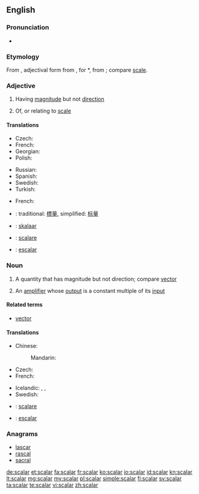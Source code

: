 ==English==
{{wikipedia}}

===Pronunciation===
* {{rhymes|eɪlə(ɹ)}}

===Etymology===
From {{etyl|la|en}} {{term|scālāris|lang=la}}, adjectival form from {{term|scāla||lang=la|a flight of steps, stairs, staircase, ladder, scale}}, for *{{term||scadla}}, from {{term|scandere||to climb}}; compare [[scale]].

===Adjective===
{{en-adj|-}}

# {{context|mathematics|lang=en}} Having [[magnitude]] but not [[direction]]
# Of, or relating to [[scale]]

====Translations====
{{trans-top|having magnitude}}
* Czech: {{t-|cs|skalární|m}}
* French: {{t+|fr|scalaire}}
* Georgian: {{t-|ka|სკალარი|sc=Geor|tr=skalari}}
* Polish: {{t-|pl|skalarny|m}}
{{trans-mid}}
* Russian: {{t+|ru|скаля́рный|sc=Cyrl|tr=skaljárnyj}}
* Spanish: {{t+|es|escalar}}
* Swedish: {{t+|sv|skalär}}
* Turkish: {{t+|tr|sayıl}}
{{trans-bottom}}

{{trans-top|relating to scale}}
* French: {{t+|fr|scalaire}}
{{trans-mid}}
{{trans-bottom}}

{{checktrans-top}}
* {{ttbc|cmn}}: traditional: [[標量]], simplified: [[标量]]
* {{ttbc|et}}: [[skalaar]]
* {{ttbc|it}}: [[scalare]]
* {{ttbc|pt}}: [[escalar]]
{{trans-bottom}}

===Noun===
{{en-noun}}

# {{context|mathematics|lang=en}} A quantity that has magnitude but not direction; compare [[vector]]
# {{context|electronics|lang=en}} An [[amplifier]] whose [[output]] is a constant multiple of its [[input]]

====Related terms====
* [[vector]]

====Translations====
{{trans-top|quantity with magnitude}}
* Chinese:
*: Mandarin: {{t|cmn|标量|tr=biāoliàng|sc=Hani}}
* Czech: {{t-|cs|skalár|m}}
* French: {{t+|fr|scalaire|m}}
{{trans-mid}}
* Icelandic: {{t-|is|einvíð stærð|f}}, {{t-|is|tölustærð|f}}, {{t-|is|stigastærð|f}}
* Swedish: {{t+|sv|skalär|c}}
{{trans-bottom}}

{{trans-top|(electronics) amplifier}}
{{trans-mid}}
{{trans-bottom}}

{{checktrans-top}}
* {{ttbc|it}}: [[scalare]] {{g|m}}
* {{ttbc|pt}}: [[escalar]] {{g|m}}
{{trans-bottom}}

===Anagrams===
* [[lascar#English|lascar]]
* [[rascal#English|rascal]]
* [[sacral#English|sacral]]

[[de:scalar]]
[[et:scalar]]
[[fa:scalar]]
[[fr:scalar]]
[[ko:scalar]]
[[io:scalar]]
[[id:scalar]]
[[kn:scalar]]
[[lt:scalar]]
[[mg:scalar]]
[[my:scalar]]
[[pl:scalar]]
[[simple:scalar]]
[[fi:scalar]]
[[sv:scalar]]
[[ta:scalar]]
[[te:scalar]]
[[vi:scalar]]
[[zh:scalar]]
